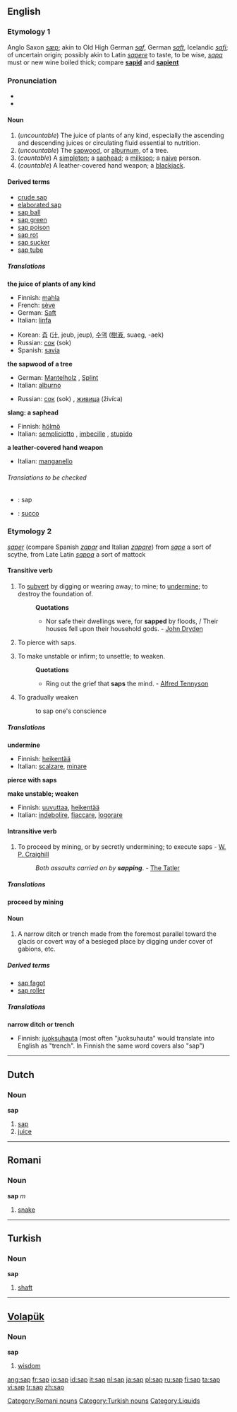==English==
===Etymology 1===
Anglo Saxon ''[[sæp]]''; akin to Old High German ''[[saf]]'', German ''[[saft]]'', Icelandic ''[[safi]]''; of uncertain origin; possibly akin to Latin ''[[sapere]]'' to taste, to be wise, ''[[sapa]]'' must or new wine boiled thick; compare '''[[sapid]]''' and '''[[sapient]]'''

===Pronunciation===
*{{IPA|/sæp/}}
*{{Rhymes|æp}}

====Noun====
{{en-noun-both}}

#(''uncountable'') The juice of plants of any kind, especially the ascending and descending juices or circulating fluid essential to nutrition.
#(''uncountable'') The [[sapwood]], or [[alburnum]], of a tree.
#(''countable'') {{slang}} A [[simpleton]]; a [[saphead]]; a [[milksop]]; a [[naive]] person.
#(''countable'') A leather-covered hand weapon; a [[blackjack]].

====Derived terms====
*[[crude sap]]
*[[elaborated sap]]
*[[sap ball]]
*[[sap green]]
*[[sap poison]]
*[[sap rot]]
*[[sap sucker]]
*[[sap tube]]
<!-- from Webster 1913:
=====Derived terms=====
*'''[[Sap ball]]''', ''{{botany}}:'' any large fungus of the genus ''[[Polyporus]]''
*'''[[Sap green]]:''' a dull light green pigment prepared from the juice of the ripe berries of the ''[[Rhamnus catharticus]]'', or [[buckthorn]]. It is used especially by water-color artists
*'''[[Sap rot]]:''' the dry rot. See under [[dry]]
*'''[[Sap sucker]],''' ''(Zoölogy):'' any one of several species of small American [[woodpeckers]] of the genus ''[[Sphyrapicus]]'', especially the yellow-bellied woodpecker ''[[Sphyrapicus varius]]'' of the Eastern United States. They are so named because they puncture the bark of trees and feed upon the sap. The name is loosely applied to other woodpeckers
*'''[[Sap tube]],''' ''{{botany}}:'' a vessel that conveys sap
-->

=====Translations=====
'''the juice of plants of any kind'''
{{top}}
*Finnish: [[mahla]]
*French: [[sève]] {{f}}
*German: [[Saft]] {{m}}
*Italian: [[linfa]] {{f}}
{{mid}}
*Korean: [[즙]] ([[汁]], jeub, jeup), [[수액]] ([[樹液]], suaeg, -aek) 
*Russian: [[сок]] (sok) {{m}} 
*Spanish: [[savia]] 
{{bottom}}

'''the sapwood of a tree'''
{{top}}
*German: [[Mantelholz]] {{n}}, [[Splint]] {{m}}
*Italian: [[alburno]] {{m}}
{{mid}}
*Russian: [[сок]] (sok) {{m}}, [[живица]] (živíca) {{f}}
{{bottom}}

'''slang: a saphead'''
{{top}}
*Finnish: [[hölmö]]
*Italian: [[sempliciotto]] {{m}}, [[imbecille]] {{m}}, [[stupido]] {{m}} 
{{mid}}
{{bottom}}

'''a leather-covered hand weapon'''
{{top}}
*Italian: [[manganello]] {{m}}
{{mid}}
{{bottom}}

======Translations to be checked======
{{checktrans}}

*{{ttbc|Dutch}}: sap {{n}}
*{{ttbc|Interlingua}}: [[succo]]

===Etymology 2===
{{F.}} ''[[saper]]'' (compare Spanish ''[[zapar]]'' and Italian ''[[zapare]]'') from ''[[sape]]'' a sort of scythe, from Late Latin ''[[sappa]]'' a sort of mattock

====Transitive verb====
{{en-verb|sap|p|ing}}

# To [[subvert]] by digging or wearing away; to mine; to [[undermine]]; to destroy the foundation of.
#:'''Quotations'''
#:*Nor safe their dwellings were, for '''sapped''' by floods, / Their houses fell upon their household gods. - [[w:John Dryden|John Dryden]]
#{{military}} To pierce with saps.
# To make unstable or infirm; to unsettle; to weaken.
#:'''Quotations'''
#:*Ring out the grief that '''saps''' the mind. - [[w:Alfred Tennyson|Alfred Tennyson]]
# To gradually weaken
#:to sap one's conscience

=====Translations=====

'''undermine'''
{{top}}
*Finnish: [[heikentää]]
*Italian: [[scalzare]], [[minare]]
{{mid}}
{{bottom}}

'''pierce with saps'''
{{top}}
{{mid}}
{{bottom}}

'''make unstable; weaken'''
{{top}}
*Finnish: [[uuvuttaa]], [[heikentää]]
*Italian: [[indebolire]], [[fiaccare]], [[logorare]]
{{mid}}
{{bottom}}

====Intransitive verb====
{{en-verb|sap|p|ing}}

# To proceed by mining, or by secretly undermining; to execute saps - [[W. P. Craighill]]
#: ''Both assaults carried on by '''sapping'''''. - [[The Tatler]]

=====Translations=====

'''proceed by mining'''
{{top}}
{{mid}}
{{bottom}}

====Noun====
{{en-noun}}

#{{military}} A narrow ditch or trench made from the foremost parallel toward the glacis or covert way of a besieged place by digging under cover of gabions, etc.

=====Derived terms=====
*[[sap fagot]]
*[[sap roller]]
<!--From Webster 1913:
*'''Sap fagot,''' ''(Military):'' a [[fascine]] about three feet long, used in sapping, to close the crevices between the [[gabions]] before the [[parapet]] is made
*'''Sap roller,''' ''(Military):'' a large [[gabion]], six or seven feet long, filled with [[fascine]]s, which the sapper sometimes rolls along before him for protection from the fire of an enemy.
-->

=====Translations=====

'''narrow ditch or trench'''
{{top}}
*Finnish: [[juoksuhauta]] (most often "juoksuhauta" would translate into English as "trench". In Finnish the same word covers also "sap") 
{{mid}}
{{bottom}}

----

==Dutch==
===Noun===
'''sap''' {{n}}

#[[sap#English|sap]]
#[[juice]]

----

==Romani==

===Noun===
'''sap''' ''m''

# [[snake]]

[[Category:Romani nouns]]

----

==Turkish==
===Noun===
'''sap'''

#[[shaft]]

[[Category:Turkish nouns]]

----

==[[Volapük]]==
===Noun===
'''sap'''

#[[wisdom]]

[[Category:Liquids]]

[[ang:sap]]
[[fr:sap]]
[[io:sap]]
[[id:sap]]
[[it:sap]]
[[nl:sap]]
[[ja:sap]]
[[pl:sap]]
[[ru:sap]]
[[fi:sap]]
[[ta:sap]]
[[vi:sap]]
[[tr:sap]]
[[zh:sap]]